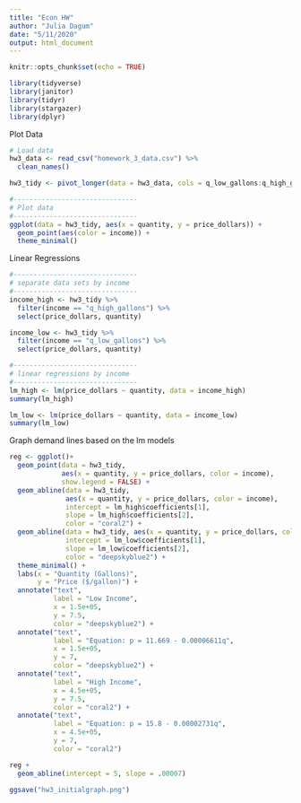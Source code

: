 ```yaml
---
title: "Econ HW"
author: "Julia Dagum"
date: "5/11/2020"
output: html_document
---
```


```r
knitr::opts_chunk$set(echo = TRUE)
```

```r

library(tidyverse)
library(janitor)
library(tidyr)
library(stargazer)
library(dplyr)

```

Plot Data
```r

# Load data
hw3_data <- read_csv("homework_3_data.csv") %>%
  clean_names()

hw3_tidy <- pivot_longer(data = hw3_data, cols = q_low_gallons:q_high_gallons, names_to = "income", values_to = "quantity")

#-------------------------------
# Plot data
#-------------------------------
ggplot(data = hw3_tidy, aes(x = quantity, y = price_dollars)) +
  geom_point(aes(color = income)) +
  theme_minimal()

```
Linear Regressions
```r
#-------------------------------
# separate data sets by income
#-------------------------------
income_high <- hw3_tidy %>%
  filter(income == "q_high_gallons") %>%
  select(price_dollars, quantity)

income_low <- hw3_tidy %>%
  filter(income == "q_low_gallons") %>%
  select(price_dollars, quantity)

#-------------------------------
# linear regressions by income
#-------------------------------
lm_high <- lm(price_dollars ~ quantity, data = income_high)
summary(lm_high)

lm_low <- lm(price_dollars ~ quantity, data = income_low)
summary(lm_low)

```
Graph demand lines based on the lm models
```r

reg <- ggplot()+
  geom_point(data = hw3_tidy, 
             aes(x = quantity, y = price_dollars, color = income), 
             show.legend = FALSE) +
  geom_abline(data = hw3_tidy, 
              aes(x = quantity, y = price_dollars, color = income),
              intercept = lm_high$coefficients[1],
              slope = lm_high$coefficients[2],
              color = "coral2") +
  geom_abline(data = hw3_tidy, aes(x = quantity, y = price_dollars, color = income),
              intercept = lm_low$coefficients[1],
              slope = lm_low$coefficients[2],
              color = "deepskyblue2") +
  theme_minimal() +
  labs(x = "Quantity (Gallons)",
       y = "Price ($/gallon)") +
  annotate("text", 
           label = "Low Income", 
           x = 1.5e+05, 
           y = 7.5, 
           color = "deepskyblue2") +
  annotate("text", 
           label = "Equation: p = 11.669 - 0.00006611q", 
           x = 1.5e+05, 
           y = 7, 
           color = "deepskyblue2") +
  annotate("text", 
           label = "High Income", 
           x = 4.5e+05, 
           y = 7.5, 
           color = "coral2") +
  annotate("text", 
           label = "Equation: p = 15.8 - 0.00002731q", 
           x = 4.5e+05, 
           y = 7, 
           color = "coral2")

reg +
  geom_abline(intercept = 5, slope = .00007)

ggsave("hw3_initialgraph.png")


```
